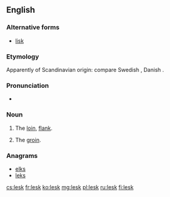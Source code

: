 ==English==

===Alternative forms===
* [[lisk]]

===Etymology===
Apparently of Scandinavian origin: compare Swedish {{term|ljumske|lang=sv}}, Danish {{term|lyske|lang=da}}.

===Pronunciation===
* {{IPA|/lɛsk/}}

===Noun===
{{en-noun}}

# {{context|dialectal}} The [[loin]], [[flank]].
# {{context|dialectal}} The [[groin]].

===Anagrams===
* [[elks#English|elks]]
* [[leks#English|leks]]

[[cs:lesk]]
[[fr:lesk]]
[[ko:lesk]]
[[mg:lesk]]
[[pl:lesk]]
[[ru:lesk]]
[[fi:lesk]]
